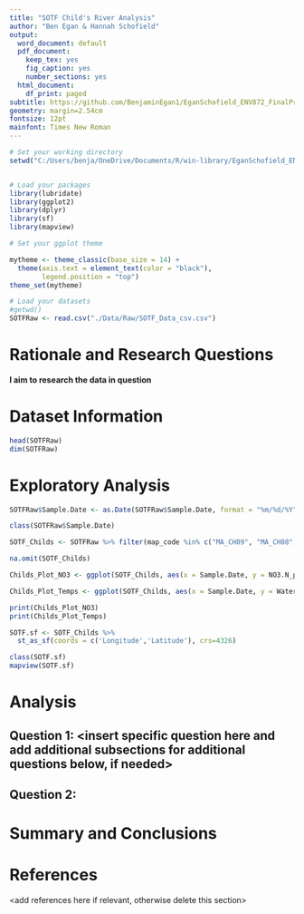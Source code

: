 ```yaml
---
title: "SOTF Child's River Analysis"
author: "Ben Egan & Hannah Schofield"
output:
  word_document: default
  pdf_document:
    keep_tex: yes
    fig_caption: yes
    number_sections: yes
  html_document:
    df_print: paged
subtitle: https://github.com/BenjaminEgan1/EganSchofield_ENV872_FinalProject.git
geometry: margin=2.54cm
fontsize: 12pt
mainfont: Times New Roman
---
```


\newpage
\tableofcontents 
\newpage
\listoftables 
\newpage
\listoffigures 
\newpage

```r
# Set your working directory
setwd("C:/Users/benja/OneDrive/Documents/R/win-library/EganSchofield_ENV872_FinalProject")


# Load your packages
library(lubridate)
library(ggplot2)
library(dplyr)
library(sf)
library(mapview)

# Set your ggplot theme

mytheme <- theme_classic(base_size = 14) +
  theme(axis.text = element_text(color = "black"), 
        legend.position = "top")
theme_set(mytheme)

# Load your datasets
#getwd()
SOTFRaw <- read.csv("./Data/Raw/SOTF_Data_csv.csv")

```


# Rationale and Research Questions
**I aim to research the data in question**


\newpage

# Dataset Information
```r
head(SOTFRaw)
dim(SOTFRaw)
```



\newpage

# Exploratory Analysis 
```r
SOTFRaw$Sample.Date <- as.Date(SOTFRaw$Sample.Date, format = "%m/%d/%Y")

class(SOTFRaw$Sample.Date)

SOTF_Childs <- SOTFRaw %>% filter(map_code %in% c("MA_CH09", "MA_CH08", "MA_CH07", "MA_CH06", "MA_CH05", "MA_CH04", "MA_CH03", "MA_CH02", "MA_CH01")) %>% select(Sample.ID, SiteName, Sample.Date, map_code, Latitude, Longitude, State.Region, NO3.N_µgL, NH4.N_µgL, TDN_µgL, PO4.P_µgL, SiO2_mgL, DOC_mgL, Water.temperature...F.)

na.omit(SOTF_Childs)

Childs_Plot_NO3 <- ggplot(SOTF_Childs, aes(x = Sample.Date, y = NO3.N_µgL, color = SiteName )) + geom_point()  + geom_smooth( se = FALSE)

Childs_Plot_Temps <- ggplot(SOTF_Childs, aes(x = Sample.Date, y = Water.temperature...F., color = SiteName )) + geom_point()  #+ geom_smooth( se = FALSE)

print(Childs_Plot_NO3)
print(Childs_Plot_Temps)
```
```r
SOTF.sf <- SOTF_Childs %>% 
  st_as_sf(coords = c('Longitude','Latitude'), crs=4326)

class(SOTF.sf)
mapview(SOTF.sf)


```



\newpage

# Analysis




## Question 1: <insert specific question here and add additional subsections for additional questions below, if needed>

## Question 2: 




\newpage

# Summary and Conclusions


\newpage

# References
<add references here if relevant, otherwise delete this section> 
